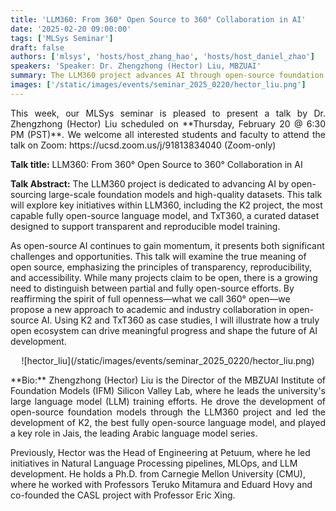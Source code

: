 ```yaml
---
title: 'LLM360: From 360° Open Source to 360° Collaboration in AI'
date: '2025-02-20 09:00:00'
tags: ['MLSys Seminar']
draft: false
authors: ['mlsys', 'hosts/host_zhang_hao', 'hosts/host_daniel_zhao']
speakers: 'Speaker: Dr. Zhengzhong (Hector) Liu, MBZUAI'
summary: The LLM360 project advances AI through open-source foundation models and datasets. This talk explores key initiatives including K2, the most capable fully open-source language model, and TxT360, examining the true meaning of open source while proposing new approaches to academic and industry collaboration in open-source AI.
images: ['/static/images/events/seminar_2025_0220/hector_liu.png']
---
```


<p align="justify">
This week, our MLSys seminar is pleased to present a talk by Dr. Zhengzhong (Hector) Liu scheduled on **Thursday, February 20 @ 6:30 PM (PST)**. We welcome all interested students and faculty to attend the talk on Zoom: https://ucsd.zoom.us/j/91813834040 (Zoom-only)

**Talk title:** LLM360: From 360° Open Source to 360° Collaboration in AI

**Talk Abstract:** The LLM360 project is dedicated to advancing AI by open-sourcing large-scale foundation models and high-quality datasets. This talk will explore key initiatives within LLM360, including the K2 project, the most capable fully open-source language model, and TxT360, a curated dataset designed to support transparent and reproducible model training.

As open-source AI continues to gain momentum, it presents both significant challenges and opportunities. This talk will examine the true meaning of open source, emphasizing the principles of transparency, reproducibility, and accessibility. While many projects claim to be open, there is a growing need to distinguish between partial and fully open-source efforts. By reaffirming the spirit of full openness—what we call 360° open—we propose a new approach to academic and industry collaboration in open-source AI. Using K2 and TxT360 as case studies, I will illustrate how a truly open ecosystem can drive meaningful progress and shape the future of AI development.

</p>

<center>![hector_liu](/static/images/events/seminar_2025_0220/hector_liu.png)</center>

<p align="justify">
**Bio:** Zhengzhong (Hector) Liu is the Director of the MBZUAI Institute of Foundation Models (IFM) Silicon Valley Lab, where he leads the university's large language model (LLM) training efforts. He drove the development of open-source foundation models through the LLM360 project and led the development of K2, the best fully open-source language model, and played a key role in Jais, the leading Arabic language model series.

Previously, Hector was the Head of Engineering at Petuum, where he led initiatives in Natural Language Processing pipelines, MLOps, and LLM development. He holds a Ph.D. from Carnegie Mellon University (CMU), where he worked with Professors Teruko Mitamura and Eduard Hovy and co-founded the CASL project with Professor Eric Xing.

</p>
